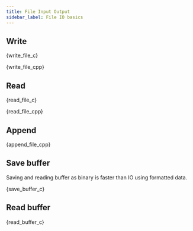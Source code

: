 ```yaml
---
title: File Input Output
sidebar_label: File IO basics
---
```

## Write


<Tabs groupId="language">

<TabItem value="C">


<CodeBlock language="c" title="src/c/file-io/01-write-file.c" showLineNumbers>{write_file_c}</CodeBlock>

</TabItem>

<TabItem value="C++">


<CodeBlock language="cpp" title="src/cpp/file-io/01-write-file.cpp" showLineNumbers>{write_file_cpp}</CodeBlock>

</TabItem>
</Tabs>

## Read

<Tabs groupId="language">

<TabItem value="C">


<CodeBlock language="c" title="src/c/file-io/02-read-file.c" showLineNumbers>{read_file_c}</CodeBlock>

</TabItem>

<TabItem value="C++">


<CodeBlock language="cpp" title="src/cpp/file-io/02-read-file.cpp" showLineNumbers>{read_file_cpp}</CodeBlock>

</TabItem>
</Tabs>

## Append


<CodeBlock language="cpp" title="src/cpp/file-io/03-append-file.cpp" showLineNumbers>{append_file_cpp}</CodeBlock>

## Save buffer
Saving and reading buffer as binary is faster than IO using formatted data.


<CodeBlock language="cpp" title="src/c/file-io/04-save-buffer.c" showLineNumbers>{save_buffer_c}</CodeBlock>

## Read buffer


<CodeBlock language="cpp" title="src/c/file-io/05-read-buffer.c" showLineNumbers>{read_buffer_c}</CodeBlock>
